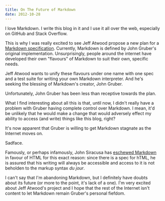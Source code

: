 ```yaml
---
title: On The Future of Markdown
date: 2012-10-28
---
```


I love Markdown. I write this blog in it and I use it all over the web, especially on GitHub and Stack Overflow.

This is why I was really excited to see Jeff Atwood propose a new plan for a [Markdown specification](http://www.codinghorror.com/blog/2012/10/the-future-of-markdown.html). Currently, Markdown is defined by John Gruber's original implementation. Unsurprisingly, people around the internet have developed their own "flavours" of Markdown to suit their own, specific needs.

Jeff Atwood wants to unify these flavours under one name with one spec and a test suite for writing your own Markdown interpreter. And he's seeking the blessing of Markdown's creator, John Gruber.

Unfortunately, John Gruber has been less than receptive towards the plan.

<Tweet tweetID="261650083689426945" />

What I find interesting about all this is that, until now, I didn't really have a problem with Gruber having complete control over Markdown. I mean, it'd be unlikely that he would make a change that would adversely effect my ability to access (and write) things like this blog, right?

It's now apparent that Gruber is willing to get Markdown stagnate as the Internet moves on.

Sadface.

Famously, or perhaps infamously, John Siracusa has [eschewed Markdown](http://5by5.tv/hypercritical/33) in favour of HTML for this exact reason: since there is a spec for hTML, he is assured that his writing will always be accessible and access to it is not beholden to the markup syntax _du jour_.

I can't say that I'm abandoning Markdown, but I definitely have doubts about its future (or more to the point, it's lack of a one). I'm very excited about Jeff Atwood's project and I hope that the rest of the Internet isn't content to let Markdown remain Gruber's personal fiefdom.
